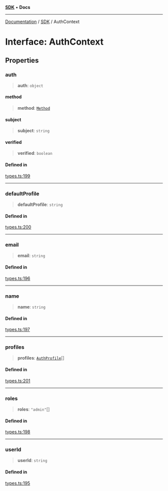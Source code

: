 [**SDK**](../index.mdx) • **Docs**

***

[Documentation](../../index.mdx) / [SDK](../README.mdx) / AuthContext

# Interface: AuthContext

## Properties

### auth

> **auth**: `object`

#### method

> **method**: [`Method`](../enumerations/Method.mdx)

#### subject

> **subject**: `string`

#### verified

> **verified**: `boolean`

#### Defined in

[types.ts:199](https://github.com/monerium/js-monorepo/blob/1f07b3662d18c631941e215c70068d205e95c304/packages/sdk/src/types.ts#L199)

***

### defaultProfile

> **defaultProfile**: `string`

#### Defined in

[types.ts:200](https://github.com/monerium/js-monorepo/blob/1f07b3662d18c631941e215c70068d205e95c304/packages/sdk/src/types.ts#L200)

***

### email

> **email**: `string`

#### Defined in

[types.ts:196](https://github.com/monerium/js-monorepo/blob/1f07b3662d18c631941e215c70068d205e95c304/packages/sdk/src/types.ts#L196)

***

### name

> **name**: `string`

#### Defined in

[types.ts:197](https://github.com/monerium/js-monorepo/blob/1f07b3662d18c631941e215c70068d205e95c304/packages/sdk/src/types.ts#L197)

***

### profiles

> **profiles**: [`AuthProfile`](AuthProfile.mdx)[]

#### Defined in

[types.ts:201](https://github.com/monerium/js-monorepo/blob/1f07b3662d18c631941e215c70068d205e95c304/packages/sdk/src/types.ts#L201)

***

### roles

> **roles**: `"admin"`[]

#### Defined in

[types.ts:198](https://github.com/monerium/js-monorepo/blob/1f07b3662d18c631941e215c70068d205e95c304/packages/sdk/src/types.ts#L198)

***

### userId

> **userId**: `string`

#### Defined in

[types.ts:195](https://github.com/monerium/js-monorepo/blob/1f07b3662d18c631941e215c70068d205e95c304/packages/sdk/src/types.ts#L195)

